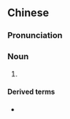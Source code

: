 ==Chinese==
{{zh-forms|type=2111}}
{{wikipedia|lang=zh}}

===Pronunciation===
{{zh-pron
|m=Kūnmíng shānhǎitáng
|cat=n
}}

===Noun===
{{zh-noun}}

# {{taxlink|Tripterygium hypoglaucum|species|noshow=1}}

====Derived terms====
* {{zh-l|昆明山海棠片}}